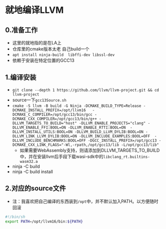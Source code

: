 # 就地编译LLVM

## 0.准备工作
*    这里的就地指的是在LA上
*    仓库里的cmake版本太老 自己build一个
*    `apt install ninja-build  libffi-dev libssl-dev`
*    依赖于安装在特定位置的GCC13

## 1.编译安装
*    `git clone --depth 1 https://github.com/llvm/llvm-project.git && cd llvm-project`
*    source一下`gcc13Source.sh`
*    `cmake -S llvm -B build -G Ninja -DCMAKE_BUILD_TYPE=Release -DCMAKE_INSTALL_PREFIX=/opt/llvm16   -DCMAKE_C_COMPILER=/opt/gcc13/bin/gcc -DCMAKE_CXX_COMPILER=/opt/gcc13/bin/g++ -DLLVM_TARGETS_TO_BUILD="host" -DLLVM_ENABLE_PROJECTS="clang" -DLLVM_ENABLE_FFI:BOOL=ON -DLLVM_ENABLE_RTTI:BOOL=ON  -DLLVM_INSTALL_UTILS:BOOL=ON -DLLVM_BUILD_LLVM_DYLIB:BOOL=ON -DLLVM_LINK_LLVM_DYLIB:BOOL=ON -DLLVM_INCLUDE_EXAMPLES:BOOL=OFF  -DLLVM_INCLUDE_BENCHMARKS:BOOL=OFF -DGCC_INSTALL_PREFIX=/opt/gcc13 -DCMAKE_CXX_LINK_FLAGS="-Wl,-rpath,/opt/gcc13/lib -L/opt/gcc13/lib"`
     * 如果需要WebAssembly支持，则请添加到DLLVM_TARGETS_TO_BUILD中，并在安装llvm后手段下载wasi-sdk中的`libclang_rt.builtins-wasm32.a`
*    ninja -C build
*    ninja -C build install

## 2.对应的source文件
*    注：我喜欢把自己编译的东西装到`/opt`中，并不默认加入PATH。以方便随时回滚
```sh
#!/bin/sh
export PATH=/opt/llvm16/bin:${PATH}
```
